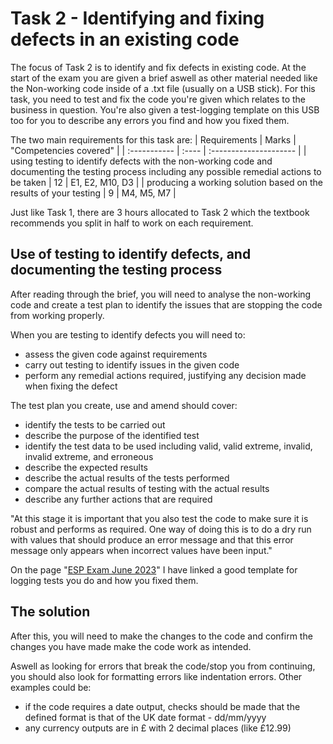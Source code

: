 # Task 2 - Identifying and fixing defects in an existing code

The focus of Task 2 is to identify and fix defects in existing code. At the start of the exam you are given a brief aswell as other material needed like the Non-working code inside of a .txt file (usually on a USB stick). For this task, you need to test and fix the code you're given which relates to the business in question. You're also given a test-logging template on this USB too for you to describe any errors you find and how you fixed them.

The two main requirements for this task are:
| Requirements | Marks | "Competencies covered" |
| :----------- | :---- | :--------------------- |
| using testing to identify defects with the non-working code and documenting the testing process including any possible remedial actions to be taken | 12 | E1, E2, M10, D3 |
| producing a working solution based on the results of your testing | 9 | M4, M5, M7 |

Just like Task 1, there are 3 hours allocated to Task 2 which the textbook recommends you split in half to work on each requirement.

## Use of testing to identify defects, and documenting the testing process
After reading through the brief, you will need to analyse the non-working code and create a test plan to identify the issues that are stopping the code from working properly.

When you are testing to identify defects you will need to:
- assess the given code against requirements
- carry out testing to identify issues in the given code
- perform any remedial actions required, justifying any decision made when fixing the defect

The test plan you create, use and amend should cover:
- identify the tests to be carried out
- describe the purpose of the identified test
- identify the test data to be used including valid, valid extreme, invalid, invalid extreme, and erroneous
- describe the expected results
- describe the actual results of the tests performed
- compare the actual results of testing with the actual results
- describe any further actions that are required

"At this stage it is important that you also test the code to make sure it is robust and performs as required. One way of doing this is to do a dry run with values that should produce an error message and that this error message only appears when incorrect values have been input."

On the page "[ESP Exam June 2023](/esp/june-2023)" I have linked a good template for logging tests you do and how you fixed them.

## The solution
After this, you will need to make the changes to the code and confirm the changes you have made make the code work as intended.

Aswell as looking for errors that break the code/stop you from continuing, you should also look for formatting errors like indentation errors. Other examples could be:
- if the code requires a date output, checks should be made that the defined format is that of the UK date format - dd/mm/yyyy
- any currency outputs are in £ with 2 decimal places (like £12.99)
